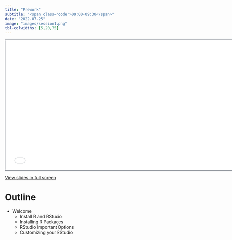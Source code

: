 ```yaml
---
title: "Prework"
subtitle: "<span class='code'>09:00-09:30</span>"
date: "2022-07-25"
image: "images/session1.png"
tbl-colwidths: [5,20,75]
---
```


```{=html}
<iframe class="slide-deck" src="../materials/00_Prework.html" height="420" width="747" style="border: 1px solid #2e3846;"></iframe>
```
[View slides in full screen](../materials/lecture0_Prework.html)


# Outline
-   Welcome
    -   Install R and RStudio
    -   Installing R Packages
    -   RStudio Important Options
    -   Customizing your RStudio
